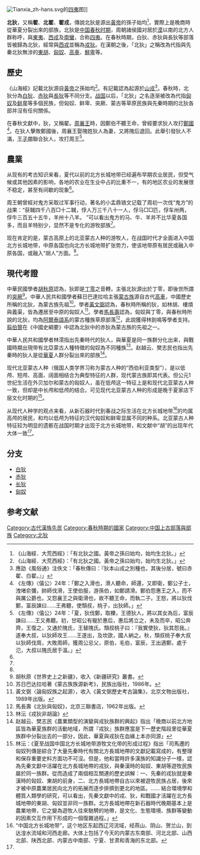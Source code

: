 {{refimprove|time=2019-03-03T21:33:47+00:00}}
[[File:Tianxia_zh-hans.svg|thumb]]的[[四夷|四夷]]图]]

'''北狄'''，又稱'''翟'''、'''北翟'''、'''翟戎'''，傳說北狄是源出[[黃帝|黃帝]]的孫子始均<ref name="山">《山海經．大荒西經》：「有北狄之國。黃帝之孫曰始均，始均生北狄。」</ref>，實際上是晚商時從華夏分裂出來的部族，北狄是[[中国|中国]][[春秋时期|春秋时期]]，周朝諸侯國对居於[[戈壁|漠]]以南的北方人群称呼，與[[東夷|東夷]]、[[西戎|西戎]]及[[南蠻|南蠻]]，合称[[四夷|四夷]]。在春秋時期，白狄、赤狄與長狄等部落皆被歸為北狄，經常與[[西戎|西戎]]並稱為[[戎狄|戎狄]]。在漢朝之後，「北狄」之稱改為代指與先秦北狄無涉的[[東胡|東胡]]、[[匈奴|匈奴]]、[[高車|高車]]、[[鮮卑|鮮卑]]等。

==歷史==
《山海經》記載北狄源自[[黃帝|黃帝]]之孫始均<ref name="山">《山海經．大荒西經》：「有北狄之國。黃帝之孫曰始均，始均生北狄。」</ref>。有記載認為起源於[[山戎|山戎]]<ref>應劭《風俗通》注佚文：「春秋傳曰：『狄本山戎之別種也，其後分居，號曰赤翟、白翟。』」</ref>。春秋時，北狄分為[[白狄|白狄]]、[[赤狄|赤狄]]與[[長狄|長狄]]等不同分支。[[战国|战国]]以后，「北狄」之名逐渐被改為代指[[匈奴|匈奴]]及[[鲜卑|鲜卑]]等多個民族，但匈奴、鲜卑、突厥、蒙古等草原民族與先秦時期的北狄各部并沒有任何關係。

在春秋文獻中，狄，又稱翟。[[周襄王|周襄王]]時，因鄭伯不聽王命，曾經要求狄人攻打[[鄭國|鄭國]]<ref>《左傳》〈僖公〉24年：「鄭之入滑也，滑人聽命，師還，又即衛，鄭公子士，洩堵俞彌，帥師伐滑，王使伯服，游孫伯，如鄭請滑。鄭伯怨惠王之入，而不與厲公爵也，又怨襄王之與衛滑也，故不聽王命，而執二子。王怒，將以狄伐鄭，富辰諫曰……王弗聽，使頹叔，桃子，出狄師。」</ref>。在狄人擊敗鄭國後，周襄王娶隗姓狄人為妻，又將隗后退回。此舉引發狄人不滿，[[王子帶|王子帶]]聯合狄人，攻打周王<ref>《左傳》〈僖公〉24年：「夏，狄伐鄭，取櫟，王德狄人，將以其女為后，富辰諫曰……王又弗聽。初，甘昭公有寵於惠后，惠后將立之，未及而卒，昭公奔齊，王復之，又通於隗氏，王替隗氏。頹叔桃子曰：『我實使狄，狄其怨我。』遂奉大叔，以狄師攻王……王遂出，及坎欿，國人納之。秋，頹叔桃子奉大叔以狄師伐周，大敗周師，獲周公忌父，原伯，毛伯，富辰，王出適鄭，處于氾，大叔以隗氏居于溫。」</ref>。

== 農業 ==
从现有的考古知识来看，夏代以前的北方长城地带已经遍布早期农业居民，但受气候或其他因素的影响，各地的农业在生业中占的比重不一，有的地区农业的发展很不稳定，甚至有间歇的现象<ref name="a"></ref>。

周王朝曾經对鬼方采取过军事行动，著名的小盂鼎铬文记载了周初一次伐“鬼方”的战果：“获聝四千八百□十二聝，俘人万三千八十一人，俘马□□匹，俘车卅两，俘牛三百五十五牛，羊卅十八羊。 ”可以看出鬼方的马、牛、羊并不比华夏各国多，而且羊特别少，显然不是专化的游牧部族<ref name="a"></ref>。

现在肯定的是，蒙古高原上的北亚蒙古人种的游牧人，在战国时代才全面进入中国北方长城地带，中原各国也向北方长城地带扩张势力，使该地带原有居民或融入中原各国，或融入“胡人”方面。<ref name="a"></ref>。

== 現代考證 ==

中華民國學者[[胡秋原|胡秋原]]認為，狄即是[[丁零|丁零]]之音轉，主張北狄源出於丁零，即後世所謂的[[突厥|突厥]]<ref>胡秋原《世界史上之新疆》，收入《新疆研究》叢書。</ref>。中華人民共和國學者蘇日巴達拉哈主張[[蒙古族|蒙古族]]源自古代[[高車|高車]]，中國歷史所稱的北狄，為蒙古族先祖<ref>苏日巴达拉哈著《蒙古族族源新考》，民族出版社，1986年。</ref>。學者[[黃文弼|黃文弼]]認為，春秋時所稱的狄，如林胡、樓煩與義渠，皆為遷居至中原的匈奴人<ref>黃文弼〈論匈奴族之起源〉，收入《黃文弼歷史考古論集》，北京文物出版社，1989年出版。</ref>。學者[[馬長壽|馬長壽]]認為，匈奴與丁零，與春秋時所說的北狄，均為[[阿爾泰語系|阿爾泰語系]]的蒙古種族草原部落<ref>馬長壽《北狄與匈奴》，北京三聯書店，1962年出版。</ref>，此說獲得林劍鳴等學者支持。[[翦伯贊|翦伯贊]]在《中國史綱要》中認為北狄中的赤狄為蒙古族的先祖之一。 

中華人民共和國學者林澐指出先秦時代的狄人，與華夏是同一族群分化出来，與戰國時期出現带有北亞蒙古人種特徵的匈奴為不同種族<ref>林沄《戎狄非胡論》</ref>。赵越云、樊志民也指出先秦時的狄人是從[[華夏|華夏]]人群分裂出來的部族<ref>赵越云、樊志民《農業類型的演變與戎狄族群的興起》指出「晚商以前北方地區皆為華夏族群的活動地域，所謂『戎狄』族群應當是下一歷史階段里從華夏族群中分裂出去的一部分，因此，華夏與戎狄在血緣上本亦同源」</ref>。

现代北亚蒙古人种（俄国人类学界习称为蒙古人种的“西伯利亚类型”），是以低颅、短颅、高面、阔面相结合为典型特征的人群，现代蒙古族即其代表。但公元1世纪生活在外贝加尔和蒙古的匈奴人，虽在低颅这一特征上是和现代北亚蒙古人种一致，但却是中长颅和低颅的结合。可见现代北亚蒙古人种的形成是晚于夏家店下层文化时期的<ref name="a">林沄：《夏至战国中国北方长城地带游牧文化带的形成过程》指出「司馬遷的匈奴列傳是綜合了大量先秦時代有關北方長城地帶的文獻記載寫成的，有整理和保存重要史料方面功不可沒。但是，他和當時許多漢族的知識分子一樣，認為先秦文獻中活躍在北方長城地帶的戎狄，與秦漢時的匈奴、東胡等遊牧民族屬於同一族群。從而造成了兩個相互關連的歷史誤解：一、先秦的戎狄就是秦漢時的匈奴、東胡的前身，二、北方長城地帶自古以來被遊牧民族占居，後來才被中原農業居民向北方的拓展而逐步排擠到更北的地區。…… 結合環境學和體質人類學的研究，可以看出，先秦文獻中的戎、狄，和戰國才活躍在北方長城地帶的東胡、匈奴並非同一族群。北方長城地帶在新石器時代晚期基本上是農業地帶，它之變為遊牧人往來馳騁的地帶，是文化、生態環境、族群等變動的因素交互作用下形成的一個復雜過程。」</ref>。

从现代人种学的观点来看，从新石器时代到春战之际生活在北方长城地带<ref>“中国北方长城地带”，这个地区东起西辽河流域，经燕山、阴山、贺兰山，到达湟水流域和河西走廊。大体上包括了今天的内蒙古东南部、河北北部、山西北部、陕西北部、内蒙古中南部、宁夏、甘肃和青海的东北部。</ref>的均属高颅的居民，和均以低颅为特征的汉代匈奴和鲜卑显属不同的种系。北亚蒙古人种特征较为明显的遗骸在战国时期才出现于北方长城地带，和文献中“胡”的出现年代大体一致<ref name="a"></ref>。

== 分支 ==
*[[白狄|白狄]]
*[[赤狄|赤狄]]
*[[长狄|长狄]]
*[[匈奴|匈奴]]

== 参考文献 ==
{{reflist}}

[[Category:古代漢族先民|Category:古代漢族先民]]
[[Category:春秋時期的國家|Category:春秋時期的國家]]
[[Category:中国上古部落與部族|Category:中国上古部落與部族]]
[[Category:北狄|Category:北狄]]